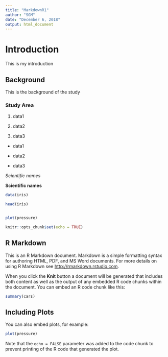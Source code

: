 ```yaml
---
title: "MarkdownR1"
author: "SGM"
date: "December 6, 2018"
output: html_document
---
```


# Introduction
This is my introduction

## Background

This is the background of the study

### Study Area

1. data1

1. data2

1. data3

+ data1

+ data2

+ data3

*Scientific names*

**Scientific names**

```r

data(iris)

head(iris)

```


```r


```

```r
plot(pressure)
```


```r
knitr::opts_chunk$set(echo = TRUE)
```

## R Markdown

This is an R Markdown document. Markdown is a simple formatting syntax for authoring HTML, PDF, and MS Word documents. For more details on using R Markdown see <http://rmarkdown.rstudio.com>.

When you click the **Knit** button a document will be generated that includes both content as well as the output of any embedded R code chunks within the document. You can embed an R code chunk like this:

```r
summary(cars)
```

## Including Plots

You can also embed plots, for example:

```r
plot(pressure)
```

Note that the `echo = FALSE` parameter was added to the code chunk to prevent printing of the R code that generated the plot.
